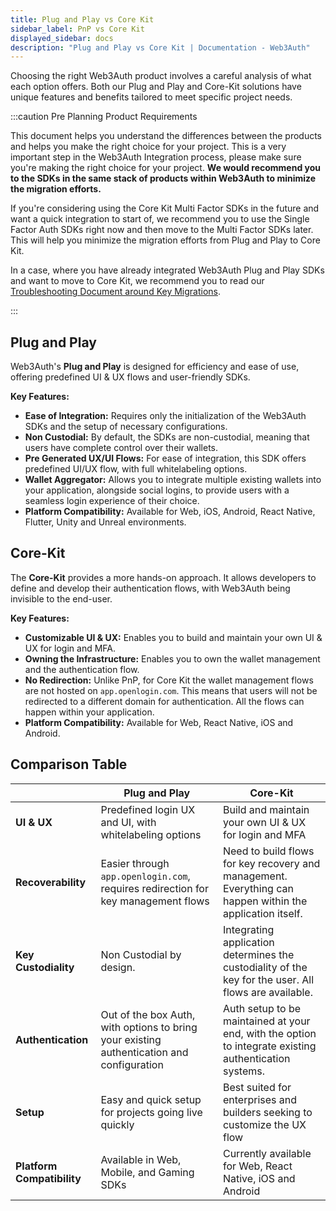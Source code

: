 ```yaml
---
title: Plug and Play vs Core Kit
sidebar_label: PnP vs Core Kit
displayed_sidebar: docs
description: "Plug and Play vs Core Kit | Documentation - Web3Auth"
---
```



Choosing the right Web3Auth product involves a careful analysis of what each option offers. Both our Plug and Play and Core-Kit solutions have unique
features and benefits tailored to meet specific project needs.

:::caution Pre Planning Product Requirements

This document helps you understand the differences between the products and helps you make the right choice for your project. This is a very important
step in the Web3Auth Integration process, please make sure you're making the right choice for your project. **We would recommend you to the SDKs in
the same stack of products within Web3Auth to minimize the migration efforts.**

If you're considering using the Core Kit Multi Factor SDKs in the future and want a quick integration to start of, we recommend you to use the Single
Factor Auth SDKs right now and then move to the Multi Factor SDKs later. This will help you minimize the migration efforts from Plug and Play to Core
Kit.

In a case, where you have already integrated Web3Auth Plug and Play SDKs and want to move to Core Kit, we recommend you to read our
[Troubleshooting Document around Key Migrations](/troubleshooting/different-private-key#migrating-between-sdks).

:::

## Plug and Play

Web3Auth's **Plug and Play** is designed for efficiency and ease of use, offering predefined UI & UX flows and user-friendly SDKs.

**Key Features:**

- **Ease of Integration:** Requires only the initialization of the Web3Auth SDKs and the setup of necessary configurations.
- **Non Custodial:** By default, the SDKs are non-custodial, meaning that users have complete control over their wallets.
- **Pre Generated UX/UI Flows:** For ease of integration, this SDK offers predefined UI/UX flow, with full whitelabeling options.
- **Wallet Aggregator:** Allows you to integrate multiple existing wallets into your application, alongside social logins, to provide users with a
  seamless login experience of their choice.
- **Platform Compatibility:** Available for Web, iOS, Android, React Native, Flutter, Unity and Unreal environments.

## Core-Kit

The **Core-Kit** provides a more hands-on approach. It allows developers to define and develop their authentication flows, with Web3Auth being
invisible to the end-user.

**Key Features:**

- **Customizable UI & UX:** Enables you to build and maintain your own UI & UX for login and MFA.
- **Owning the Infrastructure:** Enables you to own the wallet management and the authentication flow.
- **No Redirection:** Unlike PnP, for Core Kit the wallet management flows are not hosted on `app.openlogin.com`. This means that users will not be
  redirected to a different domain for authentication. All the flows can happen within your application.
- **Platform Compatibility:** Available for Web, React Native, iOS and Android.

## Comparison Table

|                            | Plug and Play                                                                             | Core-Kit                                                                                                  |
| -------------------------- | ----------------------------------------------------------------------------------------- | --------------------------------------------------------------------------------------------------------- |
| **UI & UX**                | Predefined login UX and UI, with whitelabeling options                                    | Build and maintain your own UI & UX for login and MFA                                                     |
| **Recoverability**         | Easier through `app.openlogin.com`, requires redirection for key management flows         | Need to build flows for key recovery and management. Everything can happen within the application itself. |
| **Key Custodiality**       | Non Custodial by design.                                                                  | Integrating application determines the custodiality of the key for the user. All flows are available.     |
| **Authentication**         | Out of the box Auth, with options to bring your existing authentication and configuration | Auth setup to be maintained at your end, with the option to integrate existing authentication systems.    |
| **Setup**                  | Easy and quick setup for projects going live quickly                                      | Best suited for enterprises and builders seeking to customize the UX flow                                 |
| **Platform Compatibility** | Available in Web, Mobile, and Gaming SDKs                                                 | Currently available for Web, React Native, iOS and Android                                                |

<SDKReferenceCards />
